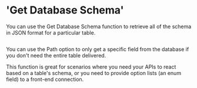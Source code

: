 # 'Get Database Schema'

You can use the Get Database Schema function to retrieve all of the schema in JSON format for a particular table.

<figure><img src="../../..//assets/CleanShot 2024-01-18 at 15.48.39.png" alt=""><figcaption></figcaption></figure>

You can use the Path option to only get a specific field from the database if you don't need the entire table delivered.

This function is great for scenarios where you need your APIs to react based on a table's schema, or you need to provide option lists (an enum field) to a front-end connection.